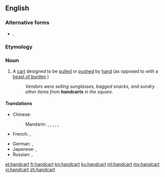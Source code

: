 ==English==

===Alternative forms===
* {{l|en|hand-cart}}, {{l|en|hand cart}}

===Etymology===
{{compound|hand|cart|lang=en}}

===Noun===
{{en-noun}}

# A [[cart]] designed to be [[pull]]ed or [[push]]ed by [[hand]] (as opposed to with a [[beast of burden]].)
#: ''Vendors were selling sunglasses, bagged snacks, and sundry other items from '''handcarts''' in the square.''

====Translations====
{{trans-top|a cart designed to be pulled or pushed by hand}}
* Chinese:
*: Mandarin: {{t+|cmn|手車|sc=Hani}}, {{t+|cmn|手车|tr=shǒuchē|sc=Hani}}, {{t|cmn|手推車|sc=Hani}}, {{t+|cmn|手推车|tr=shǒutuīchē|sc=Hani}}, {{t+|cmn|手拉車|sc=Hani}}, {{t|cmn|手拉车|tr=shǒulāchē|sc=Hani}}
* French: {{t|fr|charrette à bras|f}}, {{t+|fr|voiture à bras|f}}
{{trans-mid}}
* German: {{t+|de|Handwagen|m}}, {{t+|de|Handkarren|m}}
* Japanese: {{t|ja|手車|tr=てぐるま, teguruma|sc=Jpan}}, {{t|ja|ハンドカート|tr=handokāto|sc=Jpan}}
* Russian: {{t|ru|[[ручной|ручна́я]] [[теле́жка]]}}, {{t+|ru|теле́жка|f}}
{{trans-bottom}}

[[et:handcart]]
[[fr:handcart]]
[[kn:handcart]]
[[ku:handcart]]
[[ml:handcart]]
[[my:handcart]]
[[vi:handcart]]
[[zh:handcart]]